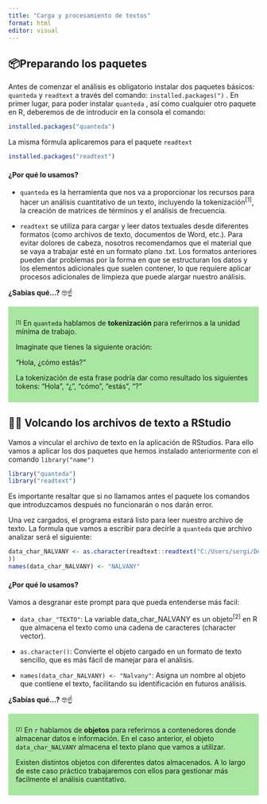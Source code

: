 ```yaml
---
title: "Carga y procesamiento de textos"
format: html
editor: visual
---
```


## 📦Preparando los paquetes

Antes de comenzar el análisis es obligatorio instalar dos paquetes básicos: `quanteda` y `readtext` a través del comando: `installed.packages(")` . En primer lugar, para poder instalar `quanteda` , así como cualquier otro paquete en R, deberemos de de introducir en la consola el comando:

```r
installed.packages("quanteda")
```

La misma fórmula aplicaremos para el paquete `readtext`

```r
installed.packages("readtext")
```

#### ¿Por qué lo usamos?

-   `quanteda` es la herramienta que nos va a proporcionar los recursos para hacer un análisis cuantitativo de un texto, incluyendo la tokenización^\[1\]^, la creación de matrices de términos y el análisis de frecuencia.

-   `readtext` se utiliza para cargar y leer datos textuales desde diferentes formatos (como archivos de texto, documentos de Word, etc.). Para evitar dolores de cabeza, nosotros recomendamos que el material que se vaya a trabajar esté en un formato plano .txt. Los formatos anteriores pueden dar problemas por la forma en que se estructuran los datos y los elementos adicionales que suelen contener, lo que requiere aplicar procesos adicionales de limpieza que puede alargar nuestro análisis.

**¿Sabías qué...?** ️🤓☝

::: {.tip style="background-color: #A8E6A1; border-left: 5px solid #A8E6A1; padding: 10px"}
^~\[1\]~^ En `quanteda` hablamos de **tokenización** para referirnos a la unidad mínima de trabajo.

Imaginate que tienes la siguiente oración:

"Hola, ¿cómo estás?"

La tokenización de esta frase podría dar como resultado los siguientes tokens: "Hola", "¿", "cómo", "estás", "?"
:::

## 🤖💬 Volcando los archivos de texto a RStudio

Vamos a vincular el archivo de texto en la aplicación de RStudios. Para ello vamos a aplicar los dos paquetes que hemos instalado anteriormente con el comando `library("name")`

```r
library("quanteda")
library("readtext")
```

Es importante resaltar que si no llamamos antes el paquete los comandos que introduzcamos después no funcionarán o nos darán error.

Una vez cargados, el programa estará listo para leer nuestro archivo de texto. La formula que vamos a escribir para decirle a `quanteda` que archivo analizar será el siguiente:

```r
data_char_NALVANY <- as.character(readtext::readtext("C:/Users/sergi/Desktop/NALVANY.txt"
))
names(data_char_NALVANY) <- "NALVANY"
```

#### ¿Por qué lo usamos?

Vamos a desgranar este prompt para que pueda entenderse más facil:

-   `data_char_"TEXTO"`: La variable data_char_NALVANY es un objeto^\[2\]^ en R que almacena el texto como una cadena de caracteres (character vector).

-   `as.character()`: Convierte el objeto cargado en un formato de texto sencillo, que es más fácil de manejar para el análisis.

-   `names(data_char_NALVANY) <- "Nalvany"`: Asigna un nombre al objeto que contiene el texto, facilitando su identificación en futuros análisis.

**¿Sabías qué...?** ️🤓☝

::: {.tip style="background-color: #A8E6A1; border-left: 5px solid #A8E6A1; padding: 10px"}
^~\[2\]~^ En `r` hablamos de **objetos** para referirnos a contenedores donde almacenar datos e información. En el caso anterior, el objeto `data_char_NALVANY` almacena el texto plano que vamos a utilizar.

Existen distintos objetos con diferentes datos almacenados. A lo largo de este caso práctico trabajaremos con ellos para gestionar más facilmente el análisis cuantitativo.
:::
